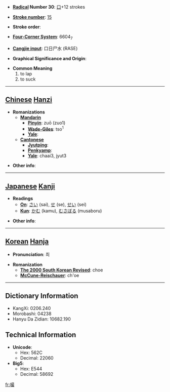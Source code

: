 * '''[[Wiktionary:Chinese radical index| Radical]] Number 30''': [[Wiktionary:Chinese radical index 口|口]]+12 strokes

* '''[[Wiktionary:Chinese total strokes index|Stroke number]]''': [[Wiktionary:Chinese total strokes index 15|15]]

* '''Stroke order''': 

* '''[[Wiktionary:Chinese four corner index|Four-Corner System]]''': 6604<sub>7</sub>

* '''[[Wiktionary:Chinese Cangjie index|Cangjie input]]''': 口日尸水 (RASE)

* '''Graphical Significance and Origin''': 

* '''Common Meaning'''
*#to lap
*# to suck


----

== [[Chinese]] [[Hanzi]] ==

* '''Romanizations'''
** '''[[Mandarin]]'''
*** '''[[Pinyin]]''': zuō (zuo1)
*** '''[[Wade-Giles]]''': tso<sup>1</sup>
*** '''[[Yale]]''': 
** '''[[Cantonese]]'''
*** '''[[Jyutping]]''':
*** '''[[Penkyamp]]''': 
*** '''[[Yale]]''': chaai3, jyut3

* '''Other info''': 

----

== [[Japanese]] [[Kanji]] ==

* '''Readings'''
** '''[[On]]''': [[さい]] (sai), [[せ]] (se), [[せい]] (sei)
** '''[[Kun]]''': [[かむ]] (kamu), [[むさぼる]] (musaboru)

* '''Other info''':  

----

== [[Korean]] [[Hanja]] ==

* '''Pronunciation''': 최

* '''Romanization'''
** '''[[The 2000 South Korean Revised Romanization|The 2000 South Korean Revised]]''': choe
** '''[[McCune-Reischauer]]''': ch'oe

----

== Dictionary Information ==

* KangXi: 0206.240
* Morobashi: 04238
* Hanyu Da Zidian: 10682.190

== Technical Information ==

* '''Unicode''':
** Hex: 562C
** Decimal: 22060
* '''Big5''':
** Hex: E544
** Decimal: 58692

[[fr:嘬]]